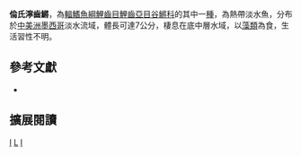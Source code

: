 {{Speciesbox 
| genus = Ilyodon
| species = lennoni
| status = LC
| status_system = IUCN3.1
| authority = [[Meyer|Meyer]] & [[Förster|Förster]], 1983
| synonyms = 
}}

'''倫氏濘齒鱂'''，為[[輻鰭魚綱|輻鰭魚綱]][[鯉齒目|鯉齒目]][[鯉齒亞目|鯉齒亞目]][[谷鱂科|谷鱂科]]的其中一[[種|種]]，為熱帶淡水魚，分布於[[中美洲|中美洲]][[墨西哥|墨西哥]]淡水流域，體長可達7公分，棲息在底中層水域，以[[藻類|藻類]]為食，生活習性不明。

== 參考文獻 ==
*{{FishBase_species|genus=Ilyodon|species=lennoni|year=2014|month=10}}

== 擴展閱讀 ==
{{refbegin}}
{{wikispecies-inline|Ilyodon lennoni|倫氏濘齒鱂}}
{{refend}}
{{Taxonbar|from=Q5298205}}

[[Category:IUCN红色名录无危物种|I]]
[[Category:濘齒鱂屬|L]]
[[Category:1983年描述的魚類|I]]


{{魚類小作品}}